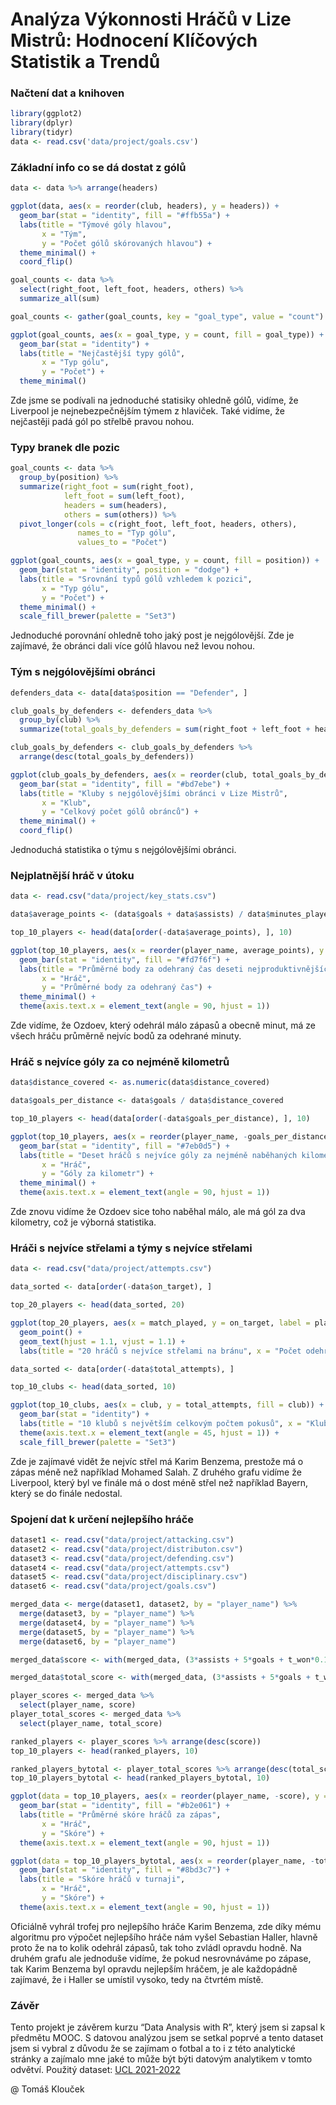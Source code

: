 # Analýza Výkonnosti Hráčů v Lize Mistrů: Hodnocení Klíčových Statistik a Trendů

### Načtení dat a knihoven
``` r

library(ggplot2)
library(dplyr)
library(tidyr)
data <- read.csv('data/project/goals.csv')

```

### Základní info co se dá dostat z gólů
```r
data <- data %>% arrange(headers)

ggplot(data, aes(x = reorder(club, headers), y = headers)) +
  geom_bar(stat = "identity", fill = "#ffb55a") +
  labs(title = "Týmové góly hlavou",
       x = "Tým",
       y = "Počet gólů skórovaných hlavou") +
  theme_minimal() +
  coord_flip()

goal_counts <- data %>%
  select(right_foot, left_foot, headers, others) %>%
  summarize_all(sum)

goal_counts <- gather(goal_counts, key = "goal_type", value = "count")

ggplot(goal_counts, aes(x = goal_type, y = count, fill = goal_type)) +
  geom_bar(stat = "identity") +
  labs(title = "Nejčastější typy gólů",
       x = "Typ gólu",
       y = "Počet") +
  theme_minimal()
```
Zde jsme se podívali na jednoduché statisiky ohledně gólů, vidíme, že Liverpool je nejnebezpečnějším týmem z hlaviček. Také vidíme, že nejčastěji padá gól po střelbě pravou nohou.

### Typy branek dle pozic
```r
goal_counts <- data %>%
  group_by(position) %>%
  summarize(right_foot = sum(right_foot),
            left_foot = sum(left_foot),
            headers = sum(headers),
            others = sum(others)) %>%
  pivot_longer(cols = c(right_foot, left_foot, headers, others),
               names_to = "Typ gólu",
               values_to = "Počet")

ggplot(goal_counts, aes(x = goal_type, y = count, fill = position)) +
  geom_bar(stat = "identity", position = "dodge") +
  labs(title = "Srovnání typů gólů vzhledem k pozici",
       x = "Typ gólu",
       y = "Počet") +
  theme_minimal() +
  scale_fill_brewer(palette = "Set3")
```
Jednoduché porovnání ohledně toho jaký post je nejgólovější. Zde je zajímavé, že obránci dali více gólů hlavou než levou nohou.

### Tým s nejgólovějšími obránci
```r
defenders_data <- data[data$position == "Defender", ]

club_goals_by_defenders <- defenders_data %>%
  group_by(club) %>%
  summarize(total_goals_by_defenders = sum(right_foot + left_foot + headers + others))

club_goals_by_defenders <- club_goals_by_defenders %>%
  arrange(desc(total_goals_by_defenders))

ggplot(club_goals_by_defenders, aes(x = reorder(club, total_goals_by_defenders), y = total_goals_by_defenders)) +
  geom_bar(stat = "identity", fill = "#bd7ebe") +
  labs(title = "Kluby s nejgólovějšími obránci v Lize Mistrů",
       x = "Klub",
       y = "Celkový počet gólů obránců") +
  theme_minimal() +
  coord_flip()
```
Jednoduchá statistika o týmu s nejgólovějšími obránci.

### Nejplatnější hráč v útoku
``` r
data <- read.csv("data/project/key_stats.csv")

data$average_points <- (data$goals + data$assists) / data$minutes_played

top_10_players <- head(data[order(-data$average_points), ], 10)

ggplot(top_10_players, aes(x = reorder(player_name, average_points), y = average_points)) +
  geom_bar(stat = "identity", fill = "#fd7f6f") +
  labs(title = "Průměrné body za odehraný čas deseti nejproduktivnějších hráčů",
       x = "Hráč",
       y = "Průměrné body za odehraný čas") +
  theme_minimal() +
  theme(axis.text.x = element_text(angle = 90, hjust = 1))
```
Zde vidíme, že Ozdoev, který odehrál málo zápasů a obecně minut, má ze všech hráču průměrně nejvíc bodů za odehrané minuty.

### Hráč s nejvíce góly za co nejméně kilometrů
```r
data$distance_covered <- as.numeric(data$distance_covered)

data$goals_per_distance <- data$goals / data$distance_covered

top_10_players <- head(data[order(-data$goals_per_distance), ], 10)

ggplot(top_10_players, aes(x = reorder(player_name, -goals_per_distance), y = goals_per_distance)) +
  geom_bar(stat = "identity", fill = "#7eb0d5") +
  labs(title = "Deset hráčů s nejvíce góly za nejméně naběhaných kilometrů",
       x = "Hráč",
       y = "Góly za kilometr") +
  theme_minimal() +
  theme(axis.text.x = element_text(angle = 90, hjust = 1))
```
Zde znovu vidíme že Ozdoev sice toho naběhal málo, ale má gól za dva kilometry, což je výborná statistika.


### Hráči s nejvíce střelami a týmy s nejvíce střelami
```r
data <- read.csv("data/project/attempts.csv")

data_sorted <- data[order(-data$on_target), ]

top_20_players <- head(data_sorted, 20)

ggplot(top_20_players, aes(x = match_played, y = on_target, label = player_name)) +
  geom_point() +
  geom_text(hjust = 1.1, vjust = 1.1) +
  labs(title = "20 hráčů s nejvíce střelami na bránu", x = "Počet odehraných zápasů", y = "Střely na bránu")

data_sorted <- data[order(-data$total_attempts), ]

top_10_clubs <- head(data_sorted, 10)

ggplot(top_10_clubs, aes(x = club, y = total_attempts, fill = club)) +
  geom_bar(stat = "identity") +
  labs(title = "10 klubů s největším celkovým počtem pokusů", x = "Klub", y = "Celkový počet pokusů") +
  theme(axis.text.x = element_text(angle = 45, hjust = 1)) +
  scale_fill_brewer(palette = "Set3")
```
Zde je zajímavé vidět že nejvíc střel má Karim Benzema, prestože má o zápas méně než například Mohamed Salah. Z druhého grafu vidíme že Liverpool, který byl ve finále má o dost méně střel než například Bayern, který se do finále nedostal.

### Spojení dat k určení nejlepšího hráče
```r
dataset1 <- read.csv("data/project/attacking.csv")
dataset2 <- read.csv("data/project/distributon.csv")
dataset3 <- read.csv("data/project/defending.csv")
dataset4 <- read.csv("data/project/attempts.csv")
dataset5 <- read.csv("data/project/disciplinary.csv")
dataset6 <- read.csv("data/project/goals.csv")

merged_data <- merge(dataset1, dataset2, by = "player_name") %>%
  merge(dataset3, by = "player_name") %>%
  merge(dataset4, by = "player_name") %>%
  merge(dataset5, by = "player_name") %>%
  merge(dataset6, by = "player_name")

merged_data$score <- with(merged_data, (3*assists + 5*goals + t_won*0.1 + offsides*(-0.3) - red*5 - yellow*2 + pass_accuracy/50 + dribbles*0.2)/match_played.x)

merged_data$total_score <- with(merged_data, (3*assists + 5*goals + t_won*0.1 + offsides*(-0.3) - red*5 - yellow*2 + pass_accuracy/50 + dribbles*0.2))

player_scores <- merged_data %>%
  select(player_name, score)
player_total_scores <- merged_data %>%
  select(player_name, total_score)

ranked_players <- player_scores %>% arrange(desc(score))
top_10_players <- head(ranked_players, 10)

ranked_players_bytotal <- player_total_scores %>% arrange(desc(total_score))
top_10_players_bytotal <- head(ranked_players_bytotal, 10)

ggplot(data = top_10_players, aes(x = reorder(player_name, -score), y = score)) +
  geom_bar(stat = "identity", fill = "#b2e061") +
  labs(title = "Průměrné skóre hráčů za zápas",
       x = "Hráč",
       y = "Skóre") +
  theme(axis.text.x = element_text(angle = 90, hjust = 1))

ggplot(data = top_10_players_bytotal, aes(x = reorder(player_name, -total_score), y = total_score)) +
  geom_bar(stat = "identity", fill = "#8bd3c7") +
  labs(title = "Skóre hráčů v turnaji",
       x = "Hráč",
       y = "Skóre") +
  theme(axis.text.x = element_text(angle = 90, hjust = 1))
```
Oficiálně vyhrál trofej pro nejlepšího hráče Karim Benzema, zde díky mému algoritmu pro výpočet nejlepšího hráče nám vyšel Sebastian Haller, hlavně proto že na to kolik odehrál zápasů, tak toho zvládl opravdu hodně. Na druhém grafu ale jednoduše vidíme, že pokud nesrovnáváme po zápase, tak Karim Benzema byl opravdu nejlepším hráčem, je ale každopádně zajímavé, že i Haller se umístil vysoko, tedy na čtvrtém místě.

### Závěr
Tento projekt je závěrem kurzu "Data Analysis with R", který jsem si zapsal k předmětu MOOC. S datovou analýzou jsem se setkal poprvé a tento dataset jsem si vybral z důvodu že se zajímam o fotbal a to i z této analytické stránky a zajímalo mne jaké to může být býti datovým analytikem v tomto odvětví.
Použitý dataset: [UCL 2021-2022](https://www.kaggle.com/datasets/azminetoushikwasi/ucl-202122-uefa-champions-league)

@ Tomáš Klouček
